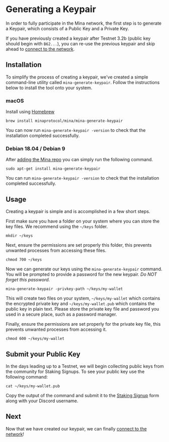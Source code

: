 
# Generating a Keypair

In order to fully participate in the Mina network, the first step is to generate a Keypair, which consists of a Public Key and a Private Key. 

<Alert>

If you have previously created a keypair after Testnet 3.2b (public key should begin with `B62...`), you can re-use the previous keypair and skip ahead to [connect to the network](/docs/connecting).

</Alert>

## Installation

To simplify the process of creating a keypair, we've created a simple command-line utility called `mina-generate-keypair`. Follow the instructions below to install the tool onto your system.

### macOS

Install using [Homebrew](https://brew.sh/)

```
brew install minaprotocol/mina/mina-generate-keypair
```

You can now run `mina-generate-keypair -version` to check that the installation completed successfully.

### Debian 18.04 / Debian 9

After [adding the Mina repo](/docs/getting-started#ubuntu-1804--debian-9) you can simply run the following command.

```
sudo apt-get install mina-generate-keypair
```

You can run `mina-generate-keypair -version` to check that the installation completed successfully.

## Usage

Creating a keypair is simple and is accomplished in a few short steps.

First make sure you have a folder on your system where you can store the key files. We recommend using the `~/keys` folder.

```
mkdir ~/keys
```

Next, ensure the permissions are set properly this folder, this prevents unwanted processes from accessing these files.

```
chmod 700 ~/keys
```

Now we can generate our keys using the `mina-generate-keypair` command. You will be prompted to provide a password for the new keypair. <em>Do NOT forget this password.</em> 

```
mina-generate-keypair -privkey-path ~/keys/my-wallet
```

This will create two files on your system, `~/keys/my-wallet` which contains the encrypted private key and `~/keys/my-wallet.pub` which contains the public key in plain text. Please store the private key file and password you used in a secure place, such as a password manager.

Finally, ensure the permissions are set properly for the private key file, this prevents unwanted processes from accessing it.

```
chmod 600 ~/keys/my-wallet
```

## Submit your Public Key

In the days leading up to a Testnet, we will begin collecting public keys from the community for Staking Signups. To see your public key use the following command:

```
cat ~/keys/my-wallet.pub
```

Copy the output of the command and submit it to the [Staking Signup](http://bit.ly/StakingSignup) form along with your Discord username.

## Next

Now that we have created our keypair, we can finally [connect to the network](/docs/connecting)!
